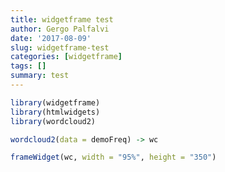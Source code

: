 ```yaml
---
title: widgetframe test
author: Gergo Palfalvi
date: '2017-08-09'
slug: widgetframe-test
categories: [widgetframe]
tags: []
summary: test
---
```


```r
library(widgetframe)
library(htmlwidgets)
library(wordcloud2)

wordcloud2(data = demoFreq) -> wc

frameWidget(wc, width = "95%", height = "350")
```